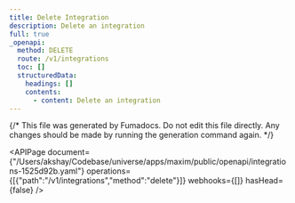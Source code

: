 ```yaml
---
title: Delete Integration
description: Delete an integration
full: true
_openapi:
  method: DELETE
  route: /v1/integrations
  toc: []
  structuredData:
    headings: []
    contents:
      - content: Delete an integration
---
```


{/* This file was generated by Fumadocs.
Do not edit this file directly. Any changes should be made by running the generation command again. */}

<APIPage document={"/Users/akshay/Codebase/universe/apps/maxim/public/openapi/integrations-1525d92b.yaml"} operations={[{"path":"/v1/integrations","method":"delete"}]} webhooks={[]} hasHead={false} />